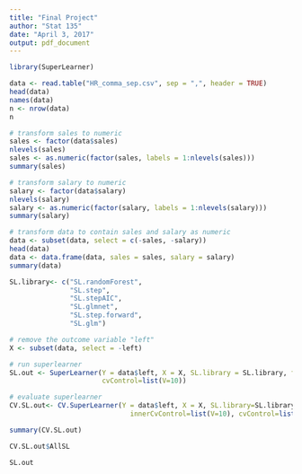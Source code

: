 ---
title: "Final Project"
author: "Stat 135"
date: "April 3, 2017"
output: pdf_document
---

```{r}

library(SuperLearner)

data <- read.table("HR_comma_sep.csv", sep = ",", header = TRUE)
head(data)
names(data)
n <- nrow(data)
n

# transform sales to numeric
sales <- factor(data$sales)
nlevels(sales)
sales <- as.numeric(factor(sales, labels = 1:nlevels(sales)))
summary(sales)

# transform salary to numeric
salary <- factor(data$salary)
nlevels(salary)
salary <- as.numeric(factor(salary, labels = 1:nlevels(salary)))
summary(salary)

# transform data to contain sales and salary as numeric
data <- subset(data, select = c(-sales, -salary))
head(data)
data <- data.frame(data, sales = sales, salary = salary)
summary(data)

SL.library<- c("SL.randomForest", 
               "SL.step",
               "SL.stepAIC",
               "SL.glmnet",
               "SL.step.forward",
               "SL.glm")

# remove the outcome variable "left"
X <- subset(data, select = -left)

# run superlearner
SL.out <- SuperLearner(Y = data$left, X = X, SL.library = SL.library, family = "binomial",
                       cvControl=list(V=10))

# evaluate superlearner
CV.SL.out<- CV.SuperLearner(Y = data$left, X = X, SL.library=SL.library, family='binomial',
                              innerCvControl=list(V=10), cvControl=list(V=10))

summary(CV.SL.out)

CV.SL.out$AllSL

SL.out

```

